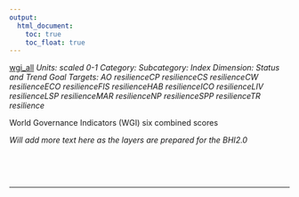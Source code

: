 ```yaml
---
output:
  html_document:
    toc: true
    toc_float: true
---
```


[wgi_all](https://github.com/OHI-Science/bhi/blob/master/baltic/layers/wgi_all_gl2018.csv)
*Units: scaled 0-1*
*Category:*
*Subcategory:*
*Index Dimension: Status and Trend*
*Goal Targets: AO resilienceCP resilienceCS resilienceCW resilienceECO resilienceFIS resilienceHAB resilienceICO resilienceLIV resilienceLSP resilienceMAR resilienceNP resilienceSPP resilienceTR resilience*

World Governance Indicators (WGI) six combined scores

*Will add more text here as the layers are prepared for the BHI2.0*

<br>



<br>

--- 
